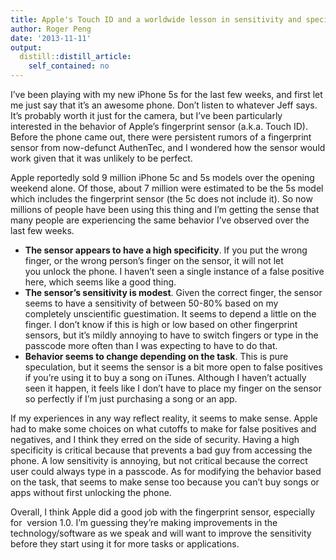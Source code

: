 ```yaml
---
title: Apple's Touch ID and a worldwide lesson in sensitivity and specificity
author: Roger Peng
date: '2013-11-11'
output:
  distill::distill_article:
    self_contained: no
---
```


I've been playing with my new iPhone 5s for the last few weeks, and first let me just say that it's an awesome phone. Don't listen to whatever Jeff says. It's probably worth it just for the camera, but I've been particularly interested in the behavior of Apple's fingerprint sensor (a.k.a. Touch ID). Before the phone came out, there were persistent rumors of a fingerprint sensor from now-defunct AuthenTec, and I wondered how the sensor would work given that it was unlikely to be perfect.

Apple reportedly sold 9 million iPhone 5c and 5s models over the opening weekend alone. Of those, about 7 million were estimated to be the 5s model which includes the fingerprint sensor (the 5c does not include it). So now millions of people have been using this thing and I'm getting the sense that many people are experiencing the same behavior I've observed over the last few weeks.

  * **The sensor appears to have a high specificity**. If you put the wrong finger, or the wrong person's finger on the sensor, it will not let you unlock the phone. I haven't seen a single instance of a false positive here, which seems like a good thing.
  * **The sensor's sensitivity is modest**. Given the correct finger, the sensor seems to have a sensitivity of between 50-80% based on my completely unscientific guestimation. It seems to depend a little on the finger. I don't know if this is high or low based on other fingerprint sensors, but it's mildly annoying to have to switch fingers or type in the passcode more often than I was expecting to have to do that.
  * **Behavior seems to change depending on the task**. This is pure speculation, but it seems the sensor is a bit more open to false positives if you're using it to buy a song on iTunes. Although I haven't actually seen it happen, it feels like I don't have to place my finger on the sensor so perfectly if I'm just purchasing a song or an app.

If my experiences in any way reflect reality, it seems to make sense. Apple had to make some choices on what cutoffs to make for false positives and negatives, and I think they erred on the side of security. Having a high specificity is critical because that prevents a bad guy from accessing the phone. A low sensitivity is annoying, but not critical because the correct user could always type in a passcode. As for modifying the behavior based on the task, that seems to make sense too because you can't buy songs or apps without first unlocking the phone.

Overall, I think Apple did a good job with the fingerprint sensor, especially for  version 1.0. I'm guessing they're making improvements in the technology/software as we speak and will want to improve the sensitivity before they start using it for more tasks or applications.

